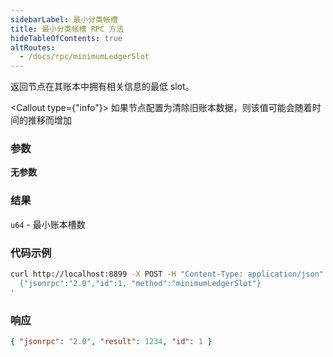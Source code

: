 ```yaml
---
sidebarLabel: 最小分类帐槽
title: 最小分类帐槽 RPC 方法
hideTableOfContents: true
altRoutes:
  - /docs/rpc/minimumLedgerSlot
---
```


返回节点在其账本中拥有相关信息的最低 slot。

<Callout type={"info"}>
  如果节点配置为清除旧账本数据，则该值可能会随着时间的推移而增加
</Callout>

<DocSideBySide>

<DocLeftSide>

### 参数

**无参数**

### 结果

`u64` - 最小账本槽数

</DocLeftSide>

<DocRightSide>

### 代码示例

```bash
curl http://localhost:8899 -X POST -H "Content-Type: application/json" -d '
  {"jsonrpc":"2.0","id":1, "method":"minimumLedgerSlot"}
'
```

### 响应

```json
{ "jsonrpc": "2.0", "result": 1234, "id": 1 }
```

</DocRightSide>
</DocSideBySide>
